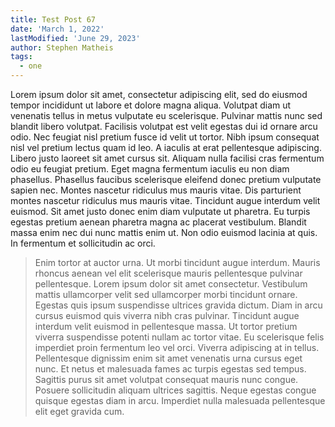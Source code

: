 ```yaml
---
title: Test Post 67
date: 'March 1, 2022'
lastModified: 'June 29, 2023'
author: Stephen Matheis
tags:
  - one
---
```


Lorem ipsum dolor sit amet, consectetur adipiscing elit, sed do eiusmod tempor incididunt ut labore et dolore magna aliqua. Volutpat diam ut venenatis tellus in metus vulputate eu scelerisque. Pulvinar mattis nunc sed blandit libero volutpat. Facilisis volutpat est velit egestas dui id ornare arcu odio. Nec feugiat nisl pretium fusce id velit ut tortor. Nibh ipsum consequat nisl vel pretium lectus quam id leo. A iaculis at erat pellentesque adipiscing. Libero justo laoreet sit amet cursus sit. Aliquam nulla facilisi cras fermentum odio eu feugiat pretium. Eget magna fermentum iaculis eu non diam phasellus. Phasellus faucibus scelerisque eleifend donec pretium vulputate sapien nec. Montes nascetur ridiculus mus mauris vitae. Dis parturient montes nascetur ridiculus mus mauris vitae. Tincidunt augue interdum velit euismod. Sit amet justo donec enim diam vulputate ut pharetra. Eu turpis egestas pretium aenean pharetra magna ac placerat vestibulum. Blandit massa enim nec dui nunc mattis enim ut. Non odio euismod lacinia at quis. In fermentum et sollicitudin ac orci.

> Enim tortor at auctor urna. Ut morbi tincidunt augue interdum. Mauris rhoncus aenean vel elit scelerisque mauris pellentesque pulvinar pellentesque. Lorem ipsum dolor sit amet consectetur. Vestibulum mattis ullamcorper velit sed ullamcorper morbi tincidunt ornare. Egestas quis ipsum suspendisse ultrices gravida dictum. Diam in arcu cursus euismod quis viverra nibh cras pulvinar. Tincidunt augue interdum velit euismod in pellentesque massa. Ut tortor pretium viverra suspendisse potenti nullam ac tortor vitae. Eu scelerisque felis imperdiet proin fermentum leo vel orci. Viverra adipiscing at in tellus. Pellentesque dignissim enim sit amet venenatis urna cursus eget nunc. Et netus et malesuada fames ac turpis egestas sed tempus. Sagittis purus sit amet volutpat consequat mauris nunc congue. Posuere sollicitudin aliquam ultrices sagittis. Neque egestas congue quisque egestas diam in arcu. Imperdiet nulla malesuada pellentesque elit eget gravida cum.
